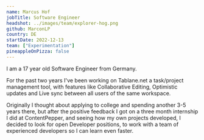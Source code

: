 ```yaml
---
name: Marcus Hof
jobTitle: Software Engineer
headshot: ../images/team/explorer-hog.png
github: MarconLP
country: DE
startDate: 2022-12-13
team: ["Experimentation"]
pineappleOnPizza: false
---
```


I am a 17 year old Software Engineer from Germany. 

For the past two years I've been working on Tablane.net a task/project management tool, with features like Collaborative Editing, Optimistic updates and Live sync between all users of the same workspace.

Originally I thought about applying to college and spending another 3-5 years there, but after the positive feedback I got on a three month internship I did at ContentPepper, and seeing how my own projects developed, I decided to look for open Developer positions, to work with a team of experienced developers so I can learn even faster.
